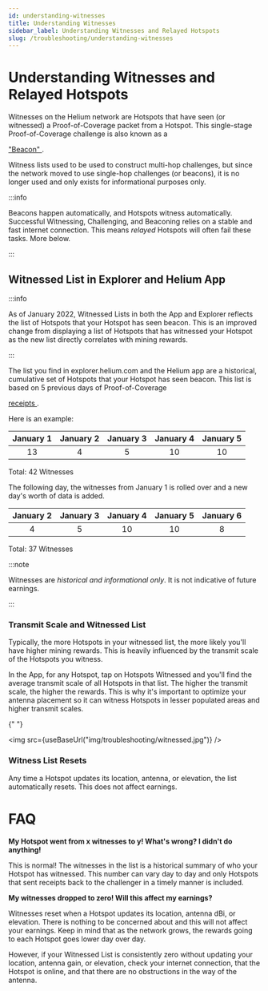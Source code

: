 ```yaml
---
id: understanding-witnesses
title: Understanding Witnesses
sidebar_label: Understanding Witnesses and Relayed Hotspots
slug: /troubleshooting/understanding-witnesses
---
```



# Understanding Witnesses and Relayed Hotspots

Witnesses on the Helium network are Hotspots that have seen (or witnessed) a
Proof-of-Coverage packet from a Hotspot. This single-stage Proof-of-Coverage
challenge is also known as a

<a href="https://docs.helium.com/blockchain/proof-of-coverage/#witnesses">
  "Beacon"
</a>
.

Witness lists used to be used to construct multi-hop challenges, but since the
network moved to use single-hop challenges (or beacons), it is no longer used
and only exists for informational purposes only.

:::info

Beacons happen automatically, and Hotspots witness automatically. Successful
Witnessing, Challenging, and Beaconing relies on a stable and fast internet
connection. This means _relayed_ Hotspots will often fail these tasks. More
below.

:::

## Witnessed List in Explorer and Helium App

:::info

As of January 2022, Witnessed Lists in both the App and Explorer reflects the
list of Hotspots that your Hotspot has seen beacon. This is an improved change
from displaying a list of Hotspots that has witnessed your Hotspot as the new
list directly correlates with mining rewards.

:::

The list you find in explorer.helium.com and the Helium app are a historical,
cumulative set of Hotspots that your Hotspot has seen beacon. This list is based
on 5 previous days of Proof-of-Coverage

<a href="https://docs.helium.com/blockchain/blockchain-primitives/#transactions">
  receipts
</a>
.

Here is an example:

| January 1 | January 2 | January 3 | January 4 | January 5 |
| :-------: | :-------: | :-------: | :-------: | :-------: |
|    13     |     4     |     5     |    10     |    10     |

Total: 42 Witnesses

The following day, the witnesses from January 1 is rolled over and a new day's
worth of data is added.

| January 2 | January 3 | January 4 | January 5 | January 6 |
| :-------: | :-------: | :-------: | :-------: | :-------: |
|     4     |     5     |    10     |    10     |     8     |

Total: 37 Witnesses

:::note

Witnesses are _historical and informational only_. It is not indicative of
future earnings.

:::

### Transmit Scale and Witnessed List

Typically, the more Hotspots in your witnessed list, the more likely you'll have
higher mining rewards. This is heavily influenced by the transmit scale of the
Hotspots you witness.

In the App, for any Hotspot, tap on Hotspots Witnessed and you'll find the
average transmit scale of all Hotspots in that list. The higher the transmit
scale, the higher the rewards. This is why it's important to optimize your
antenna placement so it can witness Hotspots in lesser populated areas and
higher transmit scales.

{" "}

<img src={useBaseUrl("img/troubleshooting/witnessed.jpg")} />

### Witness List Resets

Any time a Hotspot updates its location, antenna, or elevation, the list
automatically resets. This does not affect earnings.

# FAQ

**My Hotspot went from x witnesses to y! What's wrong? I didn't do anything!**

This is normal! The witnesses in the list is a historical summary of who your
Hotspot has witnessed. This number can vary day to day and only Hotspots that
sent receipts back to the challenger in a timely manner is included.

**My witnesses dropped to zero! Will this affect my earnings?**

Witnesses reset when a Hotspot updates its location, antenna dBi, or elevation.
There is nothing to be concerned about and this will not affect your earnings.
Keep in mind that as the network grows, the rewards going to each Hotspot goes
lower day over day.

However, if your Witnessed List is consistently zero without updating your
location, antenna gain, or elevation, check your internet connection, that the
Hotspot is online, and that there are no obstructions in the way of the antenna.
